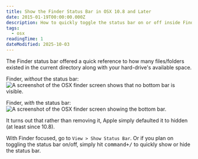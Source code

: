 ```yaml
---
title: Show the Finder Status Bar in OSX 10.8 and Later
date: 2015-01-19T00:00:00.000Z
description: How to quickly toggle the status bar on or off inside Finder.
tags:
  - osx
readingTime: 1
dateModified: 2025-10-03
---
```


The Finder status bar offered a quick reference to how many files/folders
existed in the current directory along with your hard-drive's available space.

Finder, _without_ the status bar:
![A screenshot of the OSX finder screen shows that no bottom bar is visible.](withoutStatusBar_bn9cir.webp)

Finder, _with_ the status bar:
![A screenshot of the OSX finder screen showing the bottom bar.](withStatusBar_bo7zyn.webp)

It turns out that rather than removing it, Apple simply defaulted it to hidden
(at least since 10.8).

With Finder focused, go to `View > Show Status Bar`. Or if you plan on toggling
the status bar on/off, simply hit <kbd>command+/</kbd> to quickly show or hide
the status bar.
